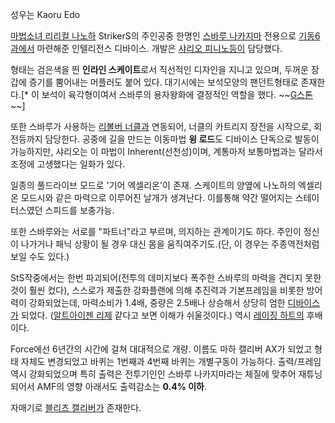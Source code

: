 성우는 Kaoru Edo

[[마법소녀 리리컬 나노하]] StrikerS의 주인공중 한명인 [[스바루 나카지마]] 전용으로 [[기동6과]]에서 마련해준 인텔리전스 디바이스. 개발은 [[샤리오 피니노]]등이 담당했다.

형태는 검은색을 띈 '''인라인 스케이트'''로서 직선적인 디자인을 지니고 있으며, 두꺼운 장갑에 증기를 뿜어내는 머플러도 붙어 있다. 대기시에는 보석모양의 팬던트형태로 존재한다.[* 이 보석이 육각형이여서 스바루의 용자왕화에 결정적인 역할을 했다. ~~[[G스톤]]~~]

또한 스바루가 사용하는 [[리볼버 너클]]과 연동되어, 너클의 카트리지 장전을 시작으로, 회전등까지 담당한다. 공중에 길을 만드는 이동마법 '''윙 로드'''도 디바이스 단독으로 발동이 가능하지만, 샤리오는 이 마법이 Inherent(선천성)이며, 계통마저 보통마법과는 달라서 조정에 고생했다는 일화가 있다.

일종의 풀드라이브 모드로 '기어 엑셀리온'이 존재. 스케이트의 양옆에 나노하의 엑셀리온 모드시와 같은 마력으로 이루어진 날개가 생겨난다. 이를통해 약간 떨어지는 스테이터스였던 스피드를 보충가능. 

또한 스바루와는 서로를 "파트너"라고 부르며, 의지하는 관계이기도 하다. 주인이 정신이 나가거나 패닉 상황이 될 경우 대신 몸을 움직여주기도.(단, 이 경우는 주종역전처럼 보일 수도 있다.)

StS작중에서는 한번 파괴되어(전투의 데미지보다 폭주한 스바루의 마력을 견디지 못한 것이 훨씬 컸다), 스스로가 제출한 강화플랜에 의해 추진력과 기본프레임을 비롯한 방어력이 강화되었는데, 마력소비가 1.4배, 중량은 2.5배나 상승해서 상당히 엄한 [[디바이스]]가 되었다. ([[알트아이젠 리제]] 같다고 보면 이해가 쉬울것이다.) 역시 [[레이징 하트]]의 후배이다.

Force에선 6년간의 시간에 걸쳐 대대적으로 개량. 이름도 마하 캘리버 AX가 되었고 형태 자체도 변경되었고 바퀴는 1번째과 4번째 바퀴는 개별구동이 가능하다. 출력/프레임 역시 강화되었으며 특히 출력은 전투기인인 스바루 나카지마라는 체질에 맞추어 재튜닝되어서 AMF의 영향 아래서도 출력감소는 '''0.4% 이하'''. 

자매기로 [[블리츠 캘리버]]가 존재한다.
